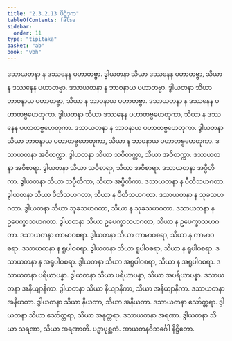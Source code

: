 ```yaml
---
title: "2.3.2.13 ပိဋ္ဌိဒုက"
tableOfContents: false
sidebar:
  order: 11
type: "tipitaka"
basket: "ab"
book: "vbh"
---
```



<DynamicBreadcrumb />

<Paragraph number="609" book="vbh">
ဒသာယတနာ န ဒဿနေန ပဟာတဗ္ဗာ. ဒွါယတနာ သိယာ ဒဿနေန ပဟာတဗ္ဗာ, သိယာ န ဒဿနေန ပဟာတဗ္ဗာ. ဒသာယတနာ န ဘာဝနာယ ပဟာတဗ္ဗာ. ဒွါယတနာ သိယာ ဘာဝနာယ ပဟာတဗ္ဗာ, သိယာ န ဘာဝနာယ ပဟာတဗ္ဗာ. ဒသာယတနာ န ဒဿနေန ပဟာတဗ္ဗဟေတုကာ. ဒွါယတနာ သိယာ ဒဿနေန ပဟာတဗ္ဗဟေတုကာ, သိယာ န ဒဿနေန ပဟာတဗ္ဗဟေတုကာ. ဒသာယတနာ န ဘာဝနာယ ပဟာတဗ္ဗဟေတုကာ. ဒွါယတနာ သိယာ ဘာဝနာယ ပဟာတဗ္ဗဟေတုကာ, သိယာ န ဘာဝနာယ ပဟာတဗ္ဗဟေတုကာ. ဒသာယတနာ အဝိတက္ကာ. ဒွါယတနာ သိယာ သဝိတက္ကာ, သိယာ အဝိတက္ကာ. ဒသာယတနာ အဝိစာရာ. ဒွါယတနာ သိယာ သဝိစာရာ, သိယာ အဝိစာရာ. ဒသာယတနာ အပ္ပီတိကာ. ဒွါယတနာ သိယာ သပ္ပီတိကာ, သိယာ အပ္ပီတိကာ. ဒသာယတနာ န ပီတိသဟဂတာ. ဒွါယတနာ သိယာ ပီတိသဟဂတာ, သိယာ န ပီတိသဟဂတာ. ဒသာယတနာ န သုခသဟဂတာ. ဒွါယတနာ သိယာ သုခသဟဂတာ, သိယာ န သုခသဟဂတာ. ဒသာယတနာ န ဥပေက္ခာသဟဂတာ. ဒွါယတနာ သိယာ ဥပေက္ခာသဟဂတာ, သိယာ န ဥပေက္ခာသဟဂတာ.
</Paragraph>

<Paragraph number="610" book="vbh">
ဒသာယတနာ ကာမာဝစရာ. ဒွါယတနာ သိယာ ကာမာဝစရာ, သိယာ န ကာမာဝစရာ. ဒသာယတနာ န ရူပါဝစရာ. ဒွါယတနာ သိယာ ရူပါဝစရာ, သိယာ န ရူပါဝစရာ. ဒသာယတနာ န အရူပါဝစရာ. ဒွါယတနာ သိယာ အရူပါဝစရာ, သိယာ န အရူပါဝစရာ. ဒသာယတနာ ပရိယာပန္နာ. ဒွါယတနာ သိယာ ပရိယာပန္နာ, သိယာ အပရိယာပန္နာ. ဒသာယတနာ အနိယျာနိကာ. ဒွါယတနာ သိယာ နိယျာနိကာ, သိယာ အနိယျာနိကာ. ဒသာယတနာ အနိယတာ. ဒွါယတနာ သိယာ နိယတာ, သိယာ အနိယတာ. ဒသာယတနာ သော်တ္တရာ. ဒွါယတနာ သိယာ သော်တ္တရာ, သိယာ အနုတ္တရာ. ဒသာယတနာ အရဏာ. ဒွါယတနာ သိယာ သရဏာ, သိယာ အရဏာတိ.

</Paragraph>

<Paragraph number="611" type="center" book="vbh">
ပဉှာပုစ္ဆကံ.



</Paragraph>

<Paragraph number="612" type="center" book="vbh">
အာယတနဝိဘင်္ဂေါ နိဋ္ဌိတော.
</Paragraph>